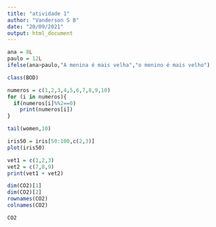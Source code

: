 ```yaml
---
title: "atividade 1"
author: "Vanderson S B"
date: "20/09/2021"
output: html_document
---
```


```r
ana = 8L
paulo = 12L
ifelse(ana>paulo,"A menina é mais velha","o menino é mais velho")

```
```r
class(BOD)

```
```r
numeros = c(1,2,3,4,5,6,7,8,9,10)
for (i in numeros){
  if(numeros[i]%%2==0)
    print(numeros[i])
}
```


```r
tail(women,10)
```


```r
iris50 = iris[50:100,c(2,3)]
plot(iris50)
```
```r
vet1 = c(1,2,3)
vet2 = c(7,8,9)
print(vet1 + vet2)
```
```r
dim(CO2)[1]
dim(CO2)[2]
rownames(CO2)
colnames(CO2)
```
```r
CO2
```

